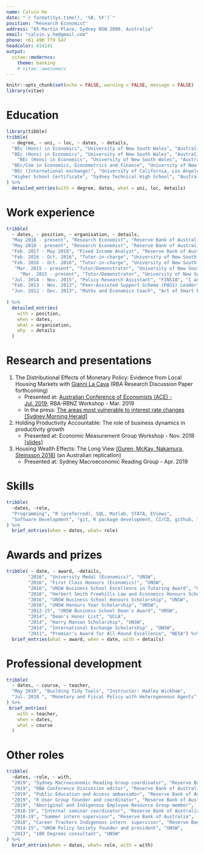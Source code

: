 ```yaml
---
name: Calvin He
date: "`r format(Sys.time(), '%B, %Y')`"
position: "Research Economist"
address: "65 Martin Place, Sydney NSW 2000, Australia"
email: "calvin.y.he@gmail.com"
phone: +61 490 779 547
headcolor: 414141
output: 
  vitae::moderncv:
    theme: banking
    # vitae::awesomecv
---
```

```r
knitr::opts_chunk$set(echo = FALSE, warning = FALSE, message = FALSE)
library(vitae)
```

# Education
```r
library(tibble)
tribble(
  ~ degree, ~ uni, ~ loc, ~ dates, ~ details,
  "BEc (Hons) in Economics", "University of New South Wales", "Australia", "2016", "University Medal and First Class honours; WAM: 92.33",
  "BEc (Hons) in Economics", "University of New South Wales", "Australia", "2016", "Honours thesis: Sovereign Default Risk and the Fiscal Spending Multiplier",
    "BEc (Hons) in Economics", "University of New South Wales", "Australia", "2016", "Supervisors: Richard Holden, Mariano Kulish and James Morley",
  "BEc/Com in Economics, Econometrics and Finance", "University of New South Wales", "Australia", "2012 - 2015", "WAM: 89.11",
  "BEc (International exchange)", "University of California, Los Angeles", "USA", "Jan. - Jun. 2014", "GPA: 3.96",
  "Higher School Certificate", "Sydney Technical High School", "Australia", "2006 - 2011", "ATAR: 99.35"
) %>% 
  detailed_entries(with = degree, dates, what = uni, loc, details)
```

# Work experience
```r
tribble(
  ~ dates, ~ position, ~ organisation, ~ details,
  "May 2018 - present", "Research Economist", "Reserve Bank of Australia", "I work in the Reserve Bank's Economic Research department. I undertake longer-term research on the Australian economy and monetary policy.",
  "May 2018 - present", "Research Economist", "Reserve Bank of Australia", "Research focus: monetary policy shocks and identification, heterogeneous effects of monetary policy, housing market dynamics, firm productivity and life-cycle, forecasting methods, and macrofinancial linkages.",
  "Feb. 2017 - May 2018", "Fixed Income Analyst", "Reserve Bank of Australia", "I worked in the Reserve Bank's Domestic Markets department, analysing fixed income activity in Australia or by Australian companies. This included daily monitoring of bond and derivative markets, and analytical work on long-term trends and relationships in securities pricing, issuance, and turnover.",
  "Feb. 2016 - Oct. 2016", "Tutor-in-charge", "University of New South Wales - School of Economics", "Managed a course with over 1,000 students and a team of over 20 tutors.",
  "Feb. 2016 - Oct. 2016", "Tutor-in-charge", "University of New South Wales - School of Economics", "Awarded the 2016 UNSW Business School Excellence in Tutoring Award.",
   "Mar. 2015 - present", "Tutor/Demonstrator", "University of New South Wales - School of Economics", "Tutor for Microeconomics 1 (Econ1101) - 2015 (S1 and S2), 2016 (S1 and S2), 2019 (T1 and T2).",
     "Mar. 2015 - present", "Tutor/Demonstrator", "University of New South Wales - School of Economics", "Student satisfaction: 92%.",
  "Jul. 2014 - Nov. 2015", "Policy Research Assistant", "FINSIA", "I analysed and produced policy strategies on issues relating to the financial services sector such as superannuation, tax reform and financial advice.",
  "Feb. 2013 - Nov. 2013", "Peer-Assisted Support Scheme (PASS) Leader", "University of New South Wales - School of Economics" , "With various PASS leaders, I communicated and delivered content to students for an introductory statistics course in a workshop setting.",
  "Jun. 2012 - Dec. 2013", "Maths and Economics Coach", "Art of Smart Education", "I privately coached high school students, ranging from years 8 to 12, in maths and/or economics."
  
) %>% 
  detailed_entries(
    with = position, 
    when = dates,
    what = organisation,
    why  = details
  )
```

# Research and presentations
1. The Distributional Effects of Monetary Policy: Evidence from Local Housing Markets with [Gianni La Cava](https://www.linkedin.com/in/gianni-la-cava-55271a35?originalSubdomain=au) (RBA Research Discussion Paper forthcoming)
    * Presented at: [Australian Conference of Economists (ACE) - Jul. 2019](https://www.ace2019.org.au/); RBA-RBNZ Workshop - Mar. 2019 
    * In the press: [The areas most vulnerable to interest rate changes [Sydney Morning Herald]](https://www.smh.com.au/business/the-economy/the-areas-most-vulnerable-to-interest-rate-changes-20190715-p527gf.html)
2. Holding Productivity Accountable: The role of business dynamics in productivity growth
    * Presented at: Economic Measurement Group Workshop - Nov. 2018 [[slides]](https://www.business.unsw.edu.au/research-site/centreforappliedeconomicresearch-site/Documents/emg2018-3_CHe_Holding-Productivity-Accountable-UNSW-EMG-Workshop.pdf)
3.  Housing Wealth Effects: The Long View [(Guren, McKay, Nakamura, Steinsson 2018)](https://www.nber.org/papers/w24729) (an Australian replication)
    * Presented at: Sydney Macroeconomic Reading Group - Apr. 2019 

# Skills
```r
tribble(
  ~dates, ~role,
  "Programming", "R (preferred), SQL, Matlab, STATA, EViews",
  "Software Development", "git, R package development, CI/CD, github, Team Foundation Server",
) %>% 
  brief_entries(when = dates, what= role)
```
<!-- # Work in Progress -->
# Awards and prizes
```r
tribble( ~ date, ~ award, ~details,
        "2016", "University Medal (Economics)", "UNSW",
        "2016", "First Class Honours (Economics)", "UNSW",
        "2016", "UNSW Business School Excellence in Tutoring Award", "UNSW",
        "2016", "Herbert Smith Freehills Law and Economics Honours Scholarship", "UNSW",
        "2016", "UNSW Business School Honours Scholarship", "UNSW",
        "2016", "UNSW Honours Year Scholarship", "UNSW",
        "2012-15", "UNSW Business School Dean's Award", "UNSW",
        "2014", "Dean's Honor List", "UCLA",
        "2014", "Harry Manson Scholarship", "UNSW",
        "2014", "International Exchange Scholarship" , "UNSW", 
        "2011", "Premier's Award for All-Round Excellence", "NESA") %>% 
  brief_entries(what = award, when = date, with = details)
```
# Professional development
```r
tribble(
  ~ dates, ~ course, ~ teacher,
  "May 2019", "Building Tidy Tools", "Instructor: Hadley Wickham",
  "Jul. 2018 ", "Monetary and Fiscal Policy with Heterogeneous Agents", "Instructor: Greg Kaplan"
) %>% 
 brief_entries(
    with = teacher, 
    when = dates,
    what = course
  )
```
# Other roles
```r
tribble(
  ~dates, ~role, ~ with,
  "2019", "Sydney Macroeconomic Reading Group coordinator", "Reserve Bank of Australia", 
  "2019", "RBA Conference Discussion editor", "Reserve Bank of Australia",
  "2019", "Public Education and Access ambassador", "Reserve Bank of Australia",
  "2019", "R User Group founder and coordinator", "Reserve Bank of Australia",
  "2019", "Aboriginal and Indigenous Employee Resource Group member",  "Reserve Bank of Australia",
  "2018-19", "Internal seminar coordinator", "Reserve Bank of Australia",
  "2018-19", "Summer intern supervisor", "Reserve Bank of Australia",
  "2018", "Career Trackers Indigenous intern  supervisor", "Reserve Bank of Australia",
  "2014-15", "UNSW Policy Society founder and president", "UNSW",
  "2013", "180 Degrees consultant", "UNSW"
) %>% 
  brief_entries(when = dates, what= role, with = with)

```

